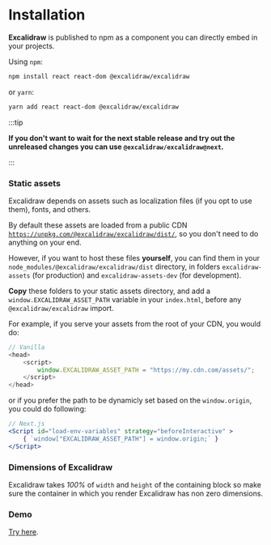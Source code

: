 # Installation

**Excalidraw** is published to npm as a component you can directly embed in your projects.

Using `npm`:

```bash
npm install react react-dom @excalidraw/excalidraw
```

or `yarn`:

```bash
yarn add react react-dom @excalidraw/excalidraw
```

:::tip

**If you don't want to wait for the next stable release and try out the unreleased changes you can use `@excalidraw/excalidraw@next`.**

:::

### Static assets

Excalidraw depends on assets such as localization files (if you opt to use them), fonts, and others.

By default these assets are loaded from a public CDN [`https://unpkg.com/@excalidraw/excalidraw/dist/`](https://unpkg.com/@excalidraw/excalidraw/dist), so you don't need to do anything on your end.

However, if you want to host these files **yourself**, you can find them in your `node_modules/@excalidraw/excalidraw/dist` directory, in folders `excalidraw-assets` (for production) and `excalidraw-assets-dev` (for development).

**Copy** these folders to your static assets directory, and add a `window.EXCALIDRAW_ASSET_PATH` variable in your `index.html`, before any `@excalidraw/excalidraw` import.

For example, if you serve your assets from the root of your CDN, you would do:

```js
// Vanilla
<head>
    <script>
        window.EXCALIDRAW_ASSET_PATH = "https://my.cdn.com/assets/";
    </script>    
</head>
```

or if you prefer the path to be dynamicly set based on the `window.origin`, you could do following:

```jsx
// Next.js
<Script id="load-env-variables" strategy="beforeInteractive" >
    { `window["EXCALIDRAW_ASSET_PATH"] = window.origin;` }
</Script>
```

### Dimensions of Excalidraw

Excalidraw takes _100%_ of `width` and `height` of the containing block so make sure the container in which you render Excalidraw has non zero dimensions.

### Demo

[Try here](https://codesandbox.io/s/excalidraw-ehlz3).

